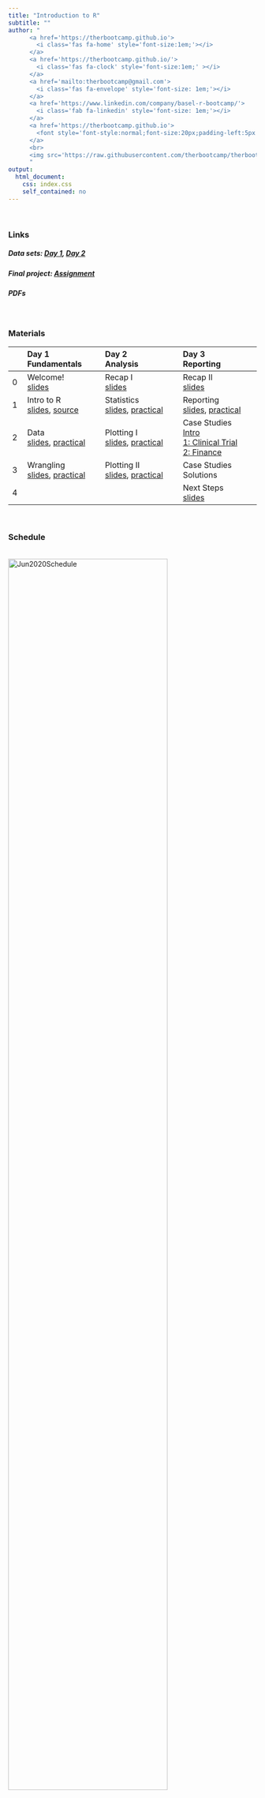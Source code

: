 ```yaml
---
title: "Introduction to R"
subtitle: ""
author: "
      <a href='https://therbootcamp.github.io'>
        <i class='fas fa-home' style='font-size:1em;'></i>
      </a>
      <a href='https://therbootcamp.github.io/'>
        <i class='fas fa-clock' style='font-size:1em;' ></i>
      </a>
      <a href='mailto:therbootcamp@gmail.com'>
        <i class='fas fa-envelope' style='font-size: 1em;'></i>
      </a>
      <a href='https://www.linkedin.com/company/basel-r-bootcamp/'>
        <i class='fab fa-linkedin' style='font-size: 1em;'></i>
      </a>
      <a href='https://therbootcamp.github.io'>
        <font style='font-style:normal;font-size:20px;padding-left:5px'>Bern R Bootcamp</font>
      </a>
      <br>
      <img src='https://raw.githubusercontent.com/therbootcamp/therbootcamp.github.io/master/_sessions/_image/by-sa.png' style= 'height:16.7px;vertical-align:baseline'/><font style='font-style:normal;font-size:20px;padding-left:9.3px'>June 2020</font>
      "
output:
  html_document:
    css: index.css
    self_contained: no
---
```


<br>


### Links

##### Data sets: <a href="https://dwulff.github.io/Intro2R_Unibe/1_Data/BernRBootcamp_Day1.zip">Day 1</a>, <a href="https://dwulff.github.io/Intro2R_Unibe/1_Data/BernRBootcamp_Day2.zip">Day 2</a><!---, <a href="https://dwulff.github.io/Intro2R_Unibe/1_Data/BernRBootcamp_Day3.zip">Day 3</a>--->

#####  Final project: <a href="https://dwulff.github.io/Intro2R_Unibe/_sessions/FinalProject/FinalProject.html">Assignment</a>

#####  PDFs

 

<br>

### Materials

|  | Day 1<br>Fundamentals| Day 2<br>Analysis| Day 3<br>Reporting| 
|:--|:-------------|:-------------|:-------------|
|0| Welcome!<br>[slides](_sessions/Welcome/Welcome.html) | Recap I<br>[slides](_sessions/RecapI/RecapI.html)| Recap II <br>[slides](_sessions/RecapII/RecapII.html)|
|1| Intro to R<br>[slides](_sessions/IntroToR/IntroToR.html), [source](_sessions/IntroToR/IntroToR_interactive.R) | Statistics <br>[slides](_sessions/StatisticsI/StatisticsI.html), [practical](_sessions/StatisticsI/StatisticsI_practical.html)| Reporting<br>[slides](_sessions/Reporting/Reporting.html), [practical](_sessions/Reporting/Reporting_practical.html) |
|2|  Data <br>[slides](_sessions/Data/Data.html), [practical](_sessions/Data/Data_practical.html)| Plotting I <br>[slides](_sessions/PlottingI/PlottingI.html), [practical](_sessions/PlottingI/PlottingI_practical.html)|  Case Studies<br>[Intro](_sessions/CaseStudies/CaseStudies.html)<br>[1: Clinical Trial](_sessions/CaseStudies/Clinical_Data_Case_Study.html)<br>[2: Finance ](_sessions/CaseStudies/Financial_Data_Case_Study.html)|
|3|   Wrangling<br>[slides](_sessions/Wrangling/Wrangling.html), [practical](_sessions/Wrangling/Wrangling_practical.html) | Plotting II<br>[slides](_sessions/PlottingII/PlottingII.html), [practical](_sessions/PlottingII/PlottingII_practical.html) | Case Studies Solutions  |
|4| |  | Next Steps<br> [slides](_sessions/NextSteps/NextSteps.html)|
<br>


### Schedule

<p align="left"><br>
    <img border="0" alt="Jun2020Schedule" src="https://dwulff.github.io/Intro2R_Unibe/_sessions/Welcome/image/schedule.png" style="width:80%">
</p>
